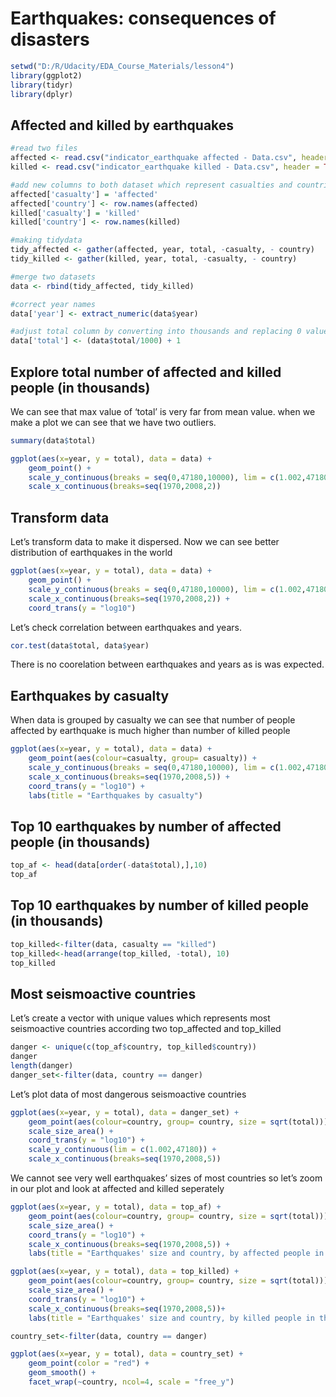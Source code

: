 Earthquakes: consequences of disasters
====================================================================

```r
setwd("D:/R/Udacity/EDA_Course_Materials/lesson4")
library(ggplot2)
library(tidyr)
library(dplyr)
```

## Affected and killed by earthquakes
```r
#read two files
affected <- read.csv("indicator_earthquake affected - Data.csv", header = TRUE, row.names = 1)
killed <- read.csv("indicator_earthquake killed - Data.csv", header = TRUE, row.names = 1)
```

```r
#add new columns to both dataset which represent casualties and countries
affected['casualty'] = 'affected'
affected['country'] <- row.names(affected)
killed['casualty'] = 'killed'
killed['country'] <- row.names(killed)
```

```r
#making tidydata 
tidy_affected <- gather(affected, year, total, -casualty, - country)
tidy_killed <- gather(killed, year, total, -casualty, - country)
```

```r
#merge two datasets
data <- rbind(tidy_affected, tidy_killed)

#correct year names
data['year'] <- extract_numeric(data$year)

#adjust total column by converting into thousands and replacing 0 value with 1
data['total'] <- (data$total/1000) + 1
```

## Explore total number of affected and killed people (in thousands)
We can see that max value of 'total' is very far from mean value. when we make a plot we can see that we have two outliers.
```r
summary(data$total)

ggplot(aes(x=year, y = total), data = data) +  
    geom_point() + 
    scale_y_continuous(breaks = seq(0,47180,10000), lim = c(1.002,47180)) +
    scale_x_continuous(breaks=seq(1970,2008,2))
```


## Transform data 
Let's transform data to make it dispersed. Now we can see better distribution of earthquakes in the world
```r
ggplot(aes(x=year, y = total), data = data) +
    geom_point() + 
    scale_y_continuous(breaks = seq(0,47180,10000), lim = c(1.002,47180)) +
    scale_x_continuous(breaks=seq(1970,2008,2)) +  
    coord_trans(y = "log10")
```

Let's check correlation between earthquakes and years.

```r
cor.test(data$total, data$year)
```
There is no coorelation between earthquakes and years as is was expected.

## Earthquakes by casualty 
When data is grouped by casualty we can see that number of people affected by earthquake is much higher than number of killed people

```r
ggplot(aes(x=year, y = total), data = data) +
    geom_point(aes(colour=casualty, group= casualty)) + 
    scale_y_continuous(breaks = seq(0,47180,10000), lim = c(1.002,47180)) +
    scale_x_continuous(breaks=seq(1970,2008,5)) + 
    coord_trans(y = "log10") +
    labs(title = "Earthquakes by casualty")
```

## Top 10 earthquakes by number of affected people (in thousands)
```r
top_af <- head(data[order(-data$total),],10)
top_af
```

## Top 10 earthquakes by number of killed people (in thousands)
```r
top_killed<-filter(data, casualty == "killed")
top_killed<-head(arrange(top_killed, -total), 10)
top_killed
```

## Most seismoactive countries
Let's create a vector with unique values which represents most seismoactive countries according two top_affected and top_killed
```r
danger <- unique(c(top_af$country, top_killed$country))
danger
length(danger)
danger_set<-filter(data, country == danger)
```

Let's plot data of most dangerous seismoactive countries
```r
ggplot(aes(x=year, y = total), data = danger_set) +
    geom_point(aes(colour=country, group= country, size = sqrt(total))) +
    scale_size_area() +
    coord_trans(y = "log10") +
    scale_y_continuous(lim = c(1.002,47180)) +
    scale_x_continuous(breaks=seq(1970,2008,5))    
```

We cannot see very well earthquakes' sizes of most countries so let's zoom in our plot and look at affected and killed seperately
```r
ggplot(aes(x=year, y = total), data = top_af) +
    geom_point(aes(colour=country, group= country, size = sqrt(total))) +
    scale_size_area() +
    coord_trans(y = "log10") +
    scale_x_continuous(breaks=seq(1970,2008,5)) +
    labs(title = "Earthquakes' size and country, by affected people in thousands")

ggplot(aes(x=year, y = total), data = top_killed) +
    geom_point(aes(colour=country, group= country, size = sqrt(total))) +
    scale_size_area() +
    coord_trans(y = "log10") +
    scale_x_continuous(breaks=seq(1970,2008,5))+
    labs(title = "Earthquakes' size and country, by killed people in thousands")
```


```r
country_set<-filter(data, country == danger)

ggplot(aes(x=year, y = total), data = country_set) +
    geom_point(color = "red") +
    geom_smooth() +
    facet_wrap(~country, ncol=4, scale = "free_y")
```

